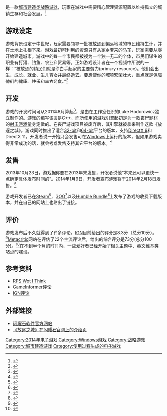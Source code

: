 {{Primary sources|date=2014年2月}}
{{Infobox video game
| title = 放逐之城
| english=Banished
| image =
| caption =
| developer = {{link-en|闪耀石软件|Shining Rock Software}}
| publisher =
| engine =
| director =
| producer =
| designer = Luke Hodorowicz
| writer =
| artist =
| composer =
| platforms = [[视窗操作系统|Windows]]
| genre = [[城市建造游戏|城市建造类]]、[[战略游戏|战略类]]
| modes = [[单人电子游戏|单机游戏]]
|released = 2014年2月18日}}

{{vgname|放逐之城|en=Banished}}是一款[[城市建造游戏|城市建造类]][[战略游戏|战略游戏]]，玩家在游戏中需要精心管理资源配置以维持孤立的城镇生存和社会发展。<ref>{{cite web |url=http://www.rockpapershotgun.com/2013/03/22/simsettlement-banished-is-about-survival-and-life/ |title=SimSettlement: Banished Is About Survival And Life |accessdate=2013-03-22 |archive-date=2018-07-12 |archive-url=https://web.archive.org/web/20180712125627/https://www.rockpapershotgun.com/2013/03/22/simsettlement-banished-is-about-survival-and-life/ |dead-url=no }}</ref>

== 游戏设定 ==

游戏背景设定于中世紀，玩家需要领导一批被[[流放|放逐]]到偏远地域的市民维持生计，并在土地上扎根下来。游戏最初可利用的资源只有从家乡带来的马车，玩家需要从零开始建造城市。游戏中的每一个市民都被视为一个独一无二的个体，市民们谋生的职业有打猎、钓鱼、农业和贸易等。正如游戏设计者在一个视频中所说的一样：“被放逐的镇民们就是你白手起家的主要劳力(primary resource)。他们会出生、成长、就业、生儿育女并最终逝去。要想使你的城镇繁荣壮大，重点就是保障他们的健康、快乐和丰衣足食。”<ref>{{cite web | title=What is Banished? | url=http://www.shiningrocksoftware.com/game/ | author=Luke Hodorowicz | publisher=Shining Rock Software | accessdate=2014-03-06 | archive-date=2014-03-02 | archive-url=https://web.archive.org/web/20140302202744/http://www.shiningrocksoftware.com/game | dead-url=no }}</ref>

== 开发 ==

游戏的开发时间可从2011年8月算起<ref>{{cite web |url=http://www.shiningrocksoftware.com/?p=1262 |title=Shining Rock Software |publisher=Shining Rock Software |date=2013-08-04 |accessdate=2013-10-28 |archive-date=2013-12-14 |archive-url=https://web.archive.org/web/20131214144934/http://www.shiningrocksoftware.com/?p=1262 |dead-url=no }}</ref>，是由在{{link-en|闪耀石软件|Shining Rock Software}}工作室任职的Luke Hodorowicz独立制作的。游戏的编写语言是[[C++|C++]]，而所使用的[[游戏引擎|游戏引擎]]起初是为一款[[丧尸|丧尸]]题材的[[射击游戏|射击游戏]]量身定做的。在丧尸游戏项目被废弃后，其引擎就被拿来制作这款《放逐之城》。游戏同时推出了适合[[32位元|32-bit]]和[[64位元|64-bit]]平台的版本，支持[[DirectX|DirectX 9]]和DirectX 11。开发者说一开始只会发售可在[[视窗操作系统|Windows]]上运行的版本，但如果游戏卖得非常成功的话，就会考虑发售支持其它平台的版本。<ref>{{cite web |url=http://www.shiningrocksoftware.com/?p=1529M |title=Shining Rock Software |publisher=Shining Rock Software |date= |accessdate=2013-10-28 |archive-date=2013-10-29 |archive-url=https://web.archive.org/web/20131029191318/http://www.shiningrocksoftware.com/?p=1529M |dead-url=no }}</ref>

== 发售 ==

2013年10月23日，游戏据称要在2013年末发售，开发者说他“本来还可以更快一点确定具体发布时间的”。2014年1月9日，开发者宣布游戏将于2014年2月18日发售。<ref>{{cite web |url=http://www.shiningrocksoftware.com/?p=2066 |title=Shining Rock Software |accessdate=2014-03-06 |archive-date=2014-01-12 |archive-url=https://web.archive.org/web/20140112123243/http://www.shiningrocksoftware.com/?p=2066 |dead-url=no }}</ref>

游戏开发者已在[[Steam|Steam]]<ref>{{cite web |url=http://store.steampowered.com/app/242920 |title=Banished (Steam Game) |publisher= |date= |accessdate=2013-12-28 |archive-date=2013-12-28 |archive-url=https://web.archive.org/web/20131228054409/http://store.steampowered.com/app/242920/ |dead-url=no }}</ref>、[[GOG.com|GOG]]<ref>{{Cite web |url=http://www.gog.com/news/release_banished |title=存档副本 |accessdate=2014-03-06 |archive-date=2014-03-07 |archive-url=https://web.archive.org/web/20140307111532/http://www.gog.com/news/release_banished |dead-url=no }}</ref>以及[[Humble_Bundle|Humble Bundle]]<ref>{{Cite web |url=https://www.humblebundle.com/store/p/banished_storefront |title=存档副本 |accessdate=2014-03-06 |archive-date=2014-02-27 |archive-url=https://web.archive.org/web/20140227145955/https://www.humblebundle.com/store/p/banished_storefront |dead-url=no }}</ref>上发布了游戏的收费下载版本，并在自己的网站上也贴出了链接。

== 评价 ==

游戏发布后不久就得到了许多评论。[[IGN|IGN]]目前给出的评分是8.3分（总分10分）。<ref>{{cite web |url=http://www.ign.com/games/banished/pc-163336 |title=Banished Review |publisher=[[IGN|IGN]] |date=2014年2月20日 |accessdate=2014年3月6日 |archive-date=2014年3月20日 |archive-url=https://web.archive.org/web/20140320050608/http://www.ign.com/games/banished/pc-163336 |dead-url=no }}</ref>[[Metacritic|Metacritic]]网站在评估了22个主流评论后，给出的综合评分是73分(总分100分)。<ref>{{cite web |url=http://www.metacritic.com/game/pc/banished |title=Banished |work=Metacritic |accessdate=March 6, 2014 |archive-date=2014-03-07 |archive-url=https://web.archive.org/web/20140307124803/http://www.metacritic.com/game/pc/banished |dead-url=no }}</ref>在不到半个月的时间内，一些爱好者已经开始了相关主题中、英文维基类站点的建设。

== 参考资料 ==
{{Reflist}}
{{Refbegin}}
* [http://www.rockpapershotgun.com/tag/banished/ RPS Wot I Think] {{Wayback|url=http://www.rockpapershotgun.com/tag/banished/ |date=20140115045659 }}
* [http://www.gameinformer.com/games/banished/b/pc/archive/2014/02/17/banished_2d00_review_2d00_winter_2d00_is_2d00_coming.aspx GameInformer评论] {{Wayback|url=http://www.gameinformer.com/games/banished/b/pc/archive/2014/02/17/banished_2d00_review_2d00_winter_2d00_is_2d00_coming.aspx |date=20140221075355 }}
* [http://www.ign.com/articles/2014/02/21/banished-review IGN评论] {{Wayback|url=http://www.ign.com/articles/2014/02/21/banished-review |date=20140221041044 }}
{{Refend}}

== 外部链接 ==

* [http://www.shiningrocksoftware.com/ 闪耀石软件官方网站] {{Wayback|url=http://www.shiningrocksoftware.com/ |date=20140308101221 }}
* [http://www.shiningrocksoftware.com/?page_id=680 《放逐之城》在闪耀石官网上的介绍页] {{Wayback|url=http://www.shiningrocksoftware.com/?page_id=680 |date=20131224200421 }}

{{DEFAULTSORT:Banished}}
[[Category:2014年电子游戏|Category:2014年电子游戏]]
[[Category:Windows游戏|Category:Windows游戏]]
[[Category:战略游戏|Category:战略游戏]]
[[Category:城市建造游戏|Category:城市建造游戏]]
[[Category:使用过程生成的电子游戏|Category:使用过程生成的电子游戏]]